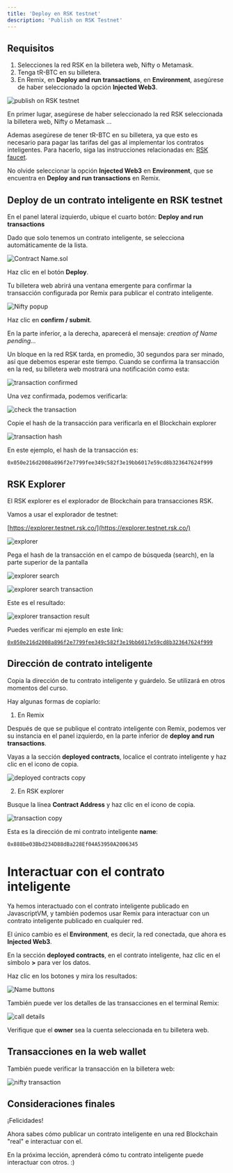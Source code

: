 ---
title: 'Deploy en RSK testnet'
description: 'Publish on RSK Testnet'
---

## Requisitos

1. Selecciones la red RSK en la billetera web, Nifty o Metamask.
2. Tenga tR-BTC en su billetera.
3. En Remix, en **Deploy and run transactions**,
   en **Environment**, asegúrese de haber seleccionado la opción **Injected Web3**.

![publish on RSK testnet](/img/courses/dev/02/publish-on-rsk-testnet/image-23.png)

En primer lugar, asegúrese de haber seleccionado la red RSK seleccionada la billetera web, Nifty o Metamask ...

Ademas asegúrese de tener tR-BTC en su billetera,
ya que esto es necesario para pagar las tarifas del gas al implementar los contratos inteligentes.
Para hacerlo, siga las instrucciones relacionadas en: [RSK faucet](/courses/dev/01/rsk-faucet).

No olvide seleccionar la opción **Injected Web3** en **Environment**, que se encuentra en **Deploy and run transactions** en Remix.

## Deploy de un contrato inteligente en RSK testnet

En el panel lateral izquierdo, ubique el cuarto botón: **Deploy and run transactions**

Dado que solo tenemos un contrato inteligente, se selecciona automáticamente de la lista.

![Contract Name.sol](/img/courses/dev/02/publish-on-rsk-testnet/image-24.png)

Haz clic en el botón **Deploy**.

Tu billetera web abrirá una ventana emergente para confirmar la transacción configurada por Remix para publicar el contrato inteligente.

![Nifty popup](/img/courses/dev/02/publish-on-rsk-testnet/image-25.png)

Haz clic en **confirm / submit**.

En la parte inferior, a la derecha, aparecerá el mensaje: _creation of Name pending..._

Un bloque en la red RSK tarda, en promedio, 30 segundos para ser minado,
así que debemos esperar este tiempo.
Cuando se confirma la transacción en la red,
su billetera web mostrará una notificación como esta:

![transaction confirmed](/img/courses/dev/02/publish-on-rsk-testnet/image-27.png)

Una vez confirmada, podemos verificarla:

![check the transaction](/img/courses/dev/02/publish-on-rsk-testnet/image-28.png)

Copie el hash de la transacción para verificarla en el Blockchain explorer

![transaction hash](/img/courses/dev/02/publish-on-rsk-testnet/image-29.png)

En este ejemplo, el hash de la transacción es:

```
0x050e216d2008a896f2e7799fee349c582f3e19bb6017e59cd8b323647624f999
```

## RSK Explorer

El RSK explorer es el explorador de Blockchain para transacciones RSK.

Vamos a usar el explorador de testnet:

[https://explorer.testnet.rsk.co/](https://explorer.testnet.rsk.co/)

![explorer](/img/courses/dev/02/publish-on-rsk-testnet/image-30.png)

Pega el hash de la transacción en el campo de búsqueda (search), en la parte superior de la pantalla

![explorer search](/img/courses/dev/02/publish-on-rsk-testnet/image-31.png)

![explorer search transaction](/img/courses/dev/02/publish-on-rsk-testnet/image-32.png)

Este es el resultado:

![explorer transaction result](/img/courses/dev/02/publish-on-rsk-testnet/image-33.png)

Puedes verificar mi ejemplo en este link:

[`0x050e216d2008a896f2e7799fee349c582f3e19bb6017e59cd8b323647624f999`](https://explorer.testnet.rsk.co/tx/0x050e216d2008a896f2e7799fee349c582f3e19bb6017e59cd8b323647624f999)

## Dirección de contrato inteligente

Copia la dirección de tu contrato inteligente y guárdelo.
Se utilizará en otros momentos del curso.

Hay algunas formas de copiarlo:

1. En Remix

Después de que se publique el contrato inteligente con Remix,
podemos ver su instancia en el panel izquierdo,
en la parte inferior de **deploy and run transactions**.

Vayas a la sección **deployed contracts**,
localice el contrato inteligente y haz clic en el icono de copia.

![deployed contracts copy](/img/courses/dev/02/publish-on-rsk-testnet/image-34.png)

2. En RSK explorer

Busque la línea **Contract Address** y haz clic en el icono de copia.

![transaction copy](/img/courses/dev/02/publish-on-rsk-testnet/image-35.png)

Esta es la dirección de mi contrato inteligente **name**:

```
0x888be03Bbd234D88dBa228Ef04A53950A2006345
```

# Interactuar con el contrato inteligente

Ya hemos interactuado con el contrato inteligente publicado en JavascriptVM,
y también podemos usar Remix para interactuar con un contrato inteligente publicado en cualquier red.

El único cambio es el **Environment**, es decir,
la red conectada, que ahora es **Injected Web3**.

En la sección **deployed contracts**, en el contrato inteligente,
haz clic en el símbolo **>** para ver los datos.

Haz clic en los botones y mira los resultados:

![Name buttons](/img/courses/dev/02/publish-on-rsk-testnet/image-36.png)

También puede ver los detalles de las transacciones en el terminal Remix:

![call details](/img/courses/dev/02/publish-on-rsk-testnet/image-37.png)

Verifique que el **owner** sea la cuenta seleccionada en tu billetera web.

## Transacciones en la web wallet

También puede verificar la transacción en la billetera web:

![nifty transaction](/img/courses/dev/02/publish-on-rsk-testnet/image-38.png)

## Consideraciones finales

¡Felicidades!

Ahora sabes cómo publicar un contrato inteligente en una red Blockchain "real" e interactuar con el.

En la próxima lección, aprenderá cómo tu contrato inteligente puede interactuar con otros.
:)
